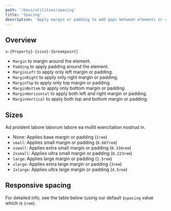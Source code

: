 ```yaml
---
path: '/docs/utilities/spacing'
title: 'Spacing'
description: 'Apply margin or padding to add gaps between elements or components.'
---
```



## Overview

`u-{Property}-{size}-{breakpoint}`

- `Margin` to margin around the element.
- `Padding` to apply padding around the element.
- `MarginLeft` to apply only left margin or padding.
- `MarginRight` to apply only right margin or padding.
- `MarginTop` to apply only top margin or padding.
- `MarginBottom` to apply only bottom margin or padding.
- `MarginHorizontal` to apply both left and right margin or padding.
- `MarginVertical` to apply both top and bottom margin or padding.

## Sizes

Ad proident labore laborum labore ea mollit exercitation nostrud in.

- None: Applies base margin or padding (`1rem`)
- `small`: Applies small margin or padding (`0.667rem`)
- `xsmall`: Applies extra small margin or padding (`0.334rem`)
- `2xsmall`: Applies ultra small margin or padding (`0.223rem`)
- `large`: Applies large margin or padding (`1.5rem`)
- `xlarge`: Applies extra large margin or padding (`3rem`)
- `2xlarge`: Applies ultra large margin or padding (`4.5rem`)

## Responsive spacing

For detailed info, see the table below (using our default `$spacing` value which is `1rem`).

<SpacingDataTable />
